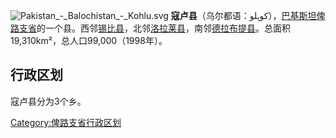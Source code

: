 [[File:Pakistan_-_Balochistan_-_Kohlu.svg|thumb]]
'''寇卢县'''（乌尔都语：کوہلو），[[巴基斯坦|巴基斯坦]][[俾路支省|俾路支省]]的一个县。西邻[[錫比縣_(巴基斯坦)|锡比县]]，北邻[[洛拉莱县|洛拉莱县]]，南邻[[德拉布提县|德拉布提县]]。总面积19,310km²，总人口99,000（1998年）。

== 行政区划 ==
寇卢县分为3个乡。

{{俾路支省行政区划}}
{{Pakistan-geo-stub}}
[[Category:俾路支省行政区划|Category:俾路支省行政区划]]